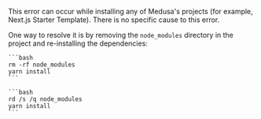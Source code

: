 
This error can occur while installing any of Medusa's projects (for example, Next.js Starter Template). There is no specific cause to this error.

One way to resolve it is by removing the `node_modules` directory in the project and re-installing the dependencies:

<Tabs groupId="operating-systems" isCodeTabs={true}>
  <TabItem value="unix" label="MacOS / Linux" default>

    ```bash
    rm -rf node_modules
    yarn install
    ```

  </TabItem>
  <TabItem value="windows" label="Windows">

    ```bash
    rd /s /q node_modules
    yarn install
    ```

  </TabItem>
</Tabs>